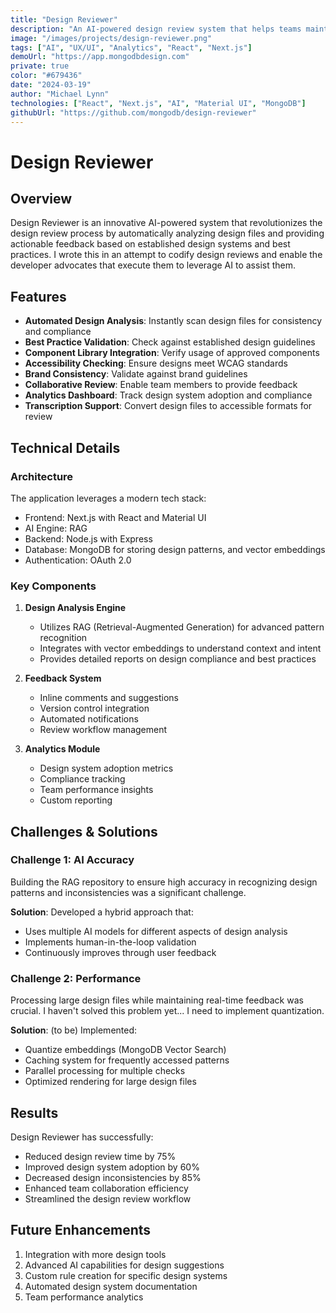 ```yaml
---
title: "Design Reviewer"
description: "An AI-powered design review system that helps teams maintain consistency and best practices."
image: "/images/projects/design-reviewer.png"
tags: ["AI", "UX/UI", "Analytics", "React", "Next.js"]
demoUrl: "https://app.mongodbdesign.com"
private: true
color: "#679436"
date: "2024-03-19"
author: "Michael Lynn"
technologies: ["React", "Next.js", "AI", "Material UI", "MongoDB"]
githubUrl: "https://github.com/mongodb/design-reviewer"
---
```


# Design Reviewer

## Overview
Design Reviewer is an innovative AI-powered system that revolutionizes the design review process by automatically analyzing design files and providing actionable feedback based on established design systems and best practices.  I wrote this in an attempt to codify design reviews and enable the developer advocates that execute them to leverage AI to assist them.

## Features
- **Automated Design Analysis**: Instantly scan design files for consistency and compliance
- **Best Practice Validation**: Check against established design guidelines
- **Component Library Integration**: Verify usage of approved components
- **Accessibility Checking**: Ensure designs meet WCAG standards
- **Brand Consistency**: Validate against brand guidelines
- **Collaborative Review**: Enable team members to provide feedback
- **Analytics Dashboard**: Track design system adoption and compliance
- **Transcription Support**: Convert design files to accessible formats for review

## Technical Details

### Architecture
The application leverages a modern tech stack:
- Frontend: Next.js with React and Material UI
- AI Engine: RAG 
- Backend: Node.js with Express
- Database: MongoDB for storing design patterns, and vector embeddings
- Authentication: OAuth 2.0

### Key Components
1. **Design Analysis Engine**
   - Utilizes RAG (Retrieval-Augmented Generation) for advanced pattern recognition
   - Integrates with vector embeddings to understand context and intent
   - Provides detailed reports on design compliance and best practices

2. **Feedback System**
   - Inline comments and suggestions
   - Version control integration
   - Automated notifications
   - Review workflow management

3. **Analytics Module**
   - Design system adoption metrics
   - Compliance tracking
   - Team performance insights
   - Custom reporting

## Challenges & Solutions

### Challenge 1: AI Accuracy
Building the RAG repository to ensure high accuracy in recognizing design patterns and inconsistencies was a significant challenge.

**Solution**: Developed a hybrid approach that:
- Uses multiple AI models for different aspects of design analysis
- Implements human-in-the-loop validation
- Continuously improves through user feedback

### Challenge 2: Performance
Processing large design files while maintaining real-time feedback was crucial. I haven't solved this problem yet... I need to implement quantization.

**Solution**: (to be) Implemented:
- Quantize embeddings (MongoDB Vector Search)
- Caching system for frequently accessed patterns
- Parallel processing for multiple checks
- Optimized rendering for large design files

## Results
Design Reviewer has successfully:
- Reduced design review time by 75%
- Improved design system adoption by 60%
- Decreased design inconsistencies by 85%
- Enhanced team collaboration efficiency
- Streamlined the design review workflow

## Future Enhancements
1. Integration with more design tools
2. Advanced AI capabilities for design suggestions
3. Custom rule creation for specific design systems
4. Automated design system documentation
5. Team performance analytics 